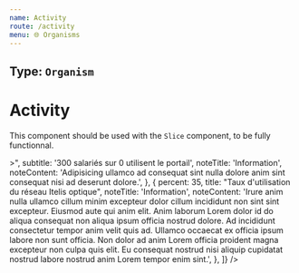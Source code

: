```yaml
---
name: Activity
route: /activity
menu: 🌐 Organisms
---
```


## Type: `Organism`


# Activity

This component should be used with the `Slice` component, to be fully functionnal.

<Playground>
  <Activity
    cards={[
      {
        percent: 0,
        title: "Taux d'utilisation du portail << Ma protection Sociale >>",
        subtitle: '300 salariés sur 0 utilisent le portail',
        noteTitle: 'Information',
        noteContent:
          'Adipisicing ullamco ad consequat sint nulla dolore anim sint consequat nisi ad deserunt dolore.',
      },
      {
        percent: 35,
        title: "Taux d'utilisation du réseau Itelis optique",
        noteTitle: 'Information',
        noteContent:
          'Irure anim nulla ullamco cillum minim excepteur dolor cillum incididunt non sint sint excepteur. Eiusmod aute qui anim elit. Anim laborum Lorem dolor id do aliqua consequat non aliqua ipsum officia nostrud dolore. Ad incididunt consectetur tempor anim velit quis ad. Ullamco occaecat ex officia ipsum labore non sunt officia. Non dolor ad anim Lorem officia proident magna excepteur non culpa quis elit. Eu consequat nostrud nisi aliquip cupidatat nostrud labore nostrud anim Lorem tempor enim sint.',
      },
    ]}
  />
</Playground>
